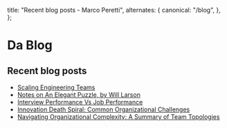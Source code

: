   title: "Recent blog posts - Marco Peretti",
  alternates: {
    canonical: "/blog",
  },
};

# Da Blog

## Recent blog posts

- [Scaling Engineering Teams](/blog/scaling-engineering-teams)
- [Notes on An Elegant Puzzle, by Will Larson](/blog/an-elegant-puzzle)
- [Interview Performance Vs Job Performance](/blog/interview-performance-vs-job-performance)
- [Innovation Death Spiral: Common Organizational Challenges](/blog/innovation-death-spiral)
- [Navigating Organizational Complexity: A Summary of Team Topologies](/blog/team-topologies)
